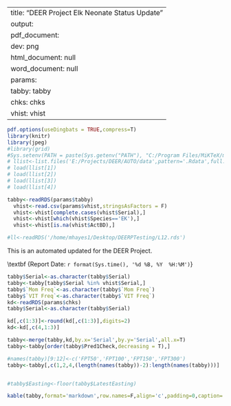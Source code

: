 
---
title: "DEER Project Elk Neonate Status Update"
output:
  pdf_document:
    dev: png
  html_document: null
  word_document: null
params:
  tabby: tabby
  chks: chks
  vhist: vhist
---
\pdfminorversion=5 
\pdfcompresslevel=9
\pdfobjcompresslevel=2
```r
pdf.options(useDingbats = TRUE,compress=T)
library(knitr)
library(jpeg)
#library(grid)
#Sys.setenv(PATH = paste(Sys.getenv("PATH"), "C:/Program Files/MiKTeX/miktex/bin", sep=.Platform$path.sep))
# llist<-list.files('E:/Projects/DEER/AUTO/data',pattern='.Rdata',full.names=T)
# load(llist[1])
# load(llist[2])
# load(llist[3])
# load(llist[4])

tabby<-readRDS(params$tabby)
  vhist<-read.csv(params$vhist,stringsAsFactors = F)
  vhist<-vhist[complete.cases(vhist$Serial),]
  vhist<-vhist[which(vhist$Species=='EK'),]
  vhist<-vhist[is.na(vhist$ActBD),]

#ll<-readRDS('/home/mhayes1/Desktop/DEERPTesting/L12.rds')
```
This is an automated updated for the DEER Project.\vspace{5mm}

\large\textbf {Report Date: `r format(Sys.time(), '%d %B, %Y  %H:%M')`}
\vspace{10mm}

\large\textbf {Birth Freqs}
```r
tabby$Serial<-as.character(tabby$Serial)
tabby<-tabby[tabby$Serial %in% vhist$Serial,]
tabby$`Mom Freq`<-as.character(tabby$`Mom Freq`)
tabby$`VIT Freq`<-as.character(tabby$`VIT Freq`)
kd<-readRDS(params$chks)
tabby$Serial<-as.character(tabby$Serial)

kd[,c(1:3)]<-round(kd[,c(1:3)],digits=2)
kd<-kd[,c(4,1:3)]

tabby<-merge(tabby,kd,by.x='Serial',by.y='Serial',all.x=T)
tabby<-tabby[order(tabby$Pred1Check,decreasing = T),]

#names(tabby)[9:12]<-c('FPT50','FPT100','FPT150','FPT300')
tabby<-tabby[,c(1,2,4,(length(names(tabby))-2):length(names(tabby)))]


#tabby$Easting<-floor(tabby$LatestEasting)

kable(tabby,format='markdown',row.names=F,align='c',padding=0,caption='Birth Data')

```